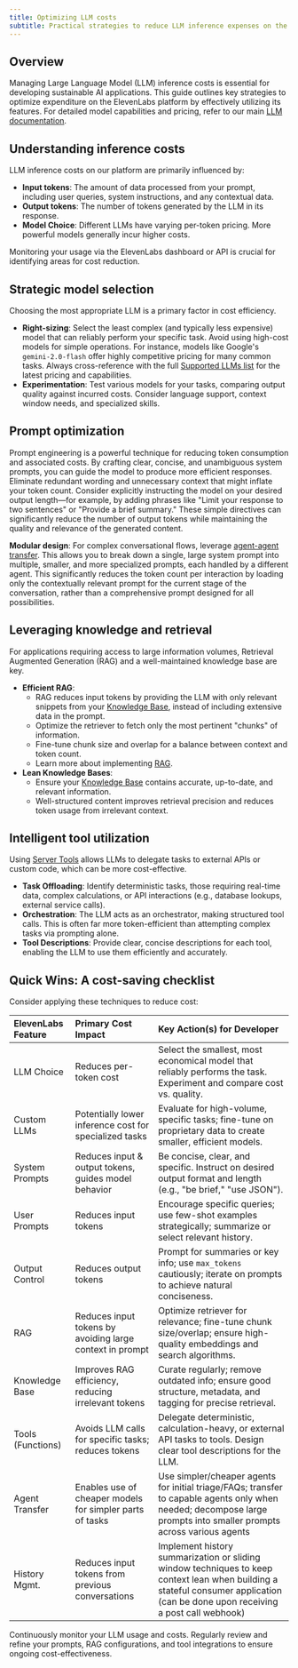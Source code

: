```yaml
---
title: Optimizing LLM costs
subtitle: Practical strategies to reduce LLM inference expenses on the ElevenLabs platform.
---
```


## Overview

Managing Large Language Model (LLM) inference costs is essential for developing sustainable AI applications. This guide outlines key strategies to optimize expenditure on the ElevenLabs platform by effectively utilizing its features. For detailed model capabilities and pricing, refer to our main [LLM documentation](/docs/conversational-ai/customization/llm).

## Understanding inference costs

LLM inference costs on our platform are primarily influenced by:

- **Input tokens**: The amount of data processed from your prompt, including user queries, system instructions, and any contextual data.
- **Output tokens**: The number of tokens generated by the LLM in its response.
- **Model Choice**: Different LLMs have varying per-token pricing. More powerful models generally incur higher costs.

Monitoring your usage via the ElevenLabs dashboard or API is crucial for identifying areas for cost reduction.

## Strategic model selection

Choosing the most appropriate LLM is a primary factor in cost efficiency.

- **Right-sizing**: Select the least complex (and typically less expensive) model that can reliably perform your specific task. Avoid using high-cost models for simple operations. For instance, models like Google's `gemini-2.0-flash` offer highly competitive pricing for many common tasks. Always cross-reference with the full [Supported LLMs list](/docs/conversational-ai/customization/llm#supported-llms) for the latest pricing and capabilities.
- **Experimentation**: Test various models for your tasks, comparing output quality against incurred costs. Consider language support, context window needs, and specialized skills.

## Prompt optimization

Prompt engineering is a powerful technique for reducing token consumption and associated costs. By crafting clear, concise, and unambiguous system prompts, you can guide the model to produce more efficient responses. Eliminate redundant wording and unnecessary context that might inflate your token count. Consider explicitly instructing the model on your desired output length—for example, by adding phrases like "Limit your response to two sentences" or "Provide a brief summary." These simple directives can significantly reduce the number of output tokens while maintaining the quality and relevance of the generated content.

**Modular design**: For complex conversational flows, leverage [agent-agent transfer](/docs/conversational-ai/customization/tools/system-tools/agent-transfer). This allows you to break down a single, large system prompt into multiple, smaller, and more specialized prompts, each handled by a different agent. This significantly reduces the token count per interaction by loading only the contextually relevant prompt for the current stage of the conversation, rather than a comprehensive prompt designed for all possibilities.

## Leveraging knowledge and retrieval

For applications requiring access to large information volumes, Retrieval Augmented Generation (RAG) and a well-maintained knowledge base are key.

- **Efficient RAG**:
  - RAG reduces input tokens by providing the LLM with only relevant snippets from your [Knowledge Base](/docs/conversational-ai/customization/knowledge-base), instead of including extensive data in the prompt.
  - Optimize the retriever to fetch only the most pertinent "chunks" of information.
  - Fine-tune chunk size and overlap for a balance between context and token count.
  - Learn more about implementing [RAG](/docs/conversational-ai/customization/knowledge-base/rag).
- **Lean Knowledge Bases**:
  - Ensure your [Knowledge Base](/docs/conversational-ai/customization/knowledge-base) contains accurate, up-to-date, and relevant information.
  - Well-structured content improves retrieval precision and reduces token usage from irrelevant context.

## Intelligent tool utilization

Using [Server Tools](/docs/conversational-ai/customization/tools/server-tools) allows LLMs to delegate tasks to external APIs or custom code, which can be more cost-effective.

- **Task Offloading**: Identify deterministic tasks, those requiring real-time data, complex calculations, or API interactions (e.g., database lookups, external service calls).
- **Orchestration**: The LLM acts as an orchestrator, making structured tool calls. This is often far more token-efficient than attempting complex tasks via prompting alone.
- **Tool Descriptions**: Provide clear, concise descriptions for each tool, enabling the LLM to use them efficiently and accurately.

## Quick Wins: A cost-saving checklist

Consider applying these techniques to reduce cost:

| ElevenLabs Feature | Primary Cost Impact                                      | Key Action(s) for Developer                                                                                                                                                      |
| :----------------- | :------------------------------------------------------- | :------------------------------------------------------------------------------------------------------------------------------------------------------------------------------- |
| LLM Choice         | Reduces per-token cost                                   | Select the smallest, most economical model that reliably performs the task. Experiment and compare cost vs. quality.                                                             |
| Custom LLMs        | Potentially lower inference cost for specialized tasks   | Evaluate for high-volume, specific tasks; fine-tune on proprietary data to create smaller, efficient models.                                                                     |
| System Prompts     | Reduces input & output tokens, guides model behavior     | Be concise, clear, and specific. Instruct on desired output format and length (e.g., "be brief," "use JSON").                                                                    |
| User Prompts       | Reduces input tokens                                     | Encourage specific queries; use few-shot examples strategically; summarize or select relevant history.                                                                           |
| Output Control     | Reduces output tokens                                    | Prompt for summaries or key info; use `max_tokens` cautiously; iterate on prompts to achieve natural conciseness.                                                                |
| RAG                | Reduces input tokens by avoiding large context in prompt | Optimize retriever for relevance; fine-tune chunk size/overlap; ensure high-quality embeddings and search algorithms.                                                            |
| Knowledge Base     | Improves RAG efficiency, reducing irrelevant tokens      | Curate regularly; remove outdated info; ensure good structure, metadata, and tagging for precise retrieval.                                                                      |
| Tools (Functions)  | Avoids LLM calls for specific tasks; reduces tokens      | Delegate deterministic, calculation-heavy, or external API tasks to tools. Design clear tool descriptions for the LLM.                                                           |
| Agent Transfer     | Enables use of cheaper models for simpler parts of tasks | Use simpler/cheaper agents for initial triage/FAQs; transfer to capable agents only when needed; decompose large prompts into smaller prompts across various agents              |
| History Mgmt.      | Reduces input tokens from previous conversations         | Implement history summarization or sliding window techniques to keep context lean when building a stateful consumer application (can be done upon receiving a post call webhook) |

<Tip>
  Continuously monitor your LLM usage and costs. Regularly review and refine your prompts, RAG
  configurations, and tool integrations to ensure ongoing cost-effectiveness.
</Tip>
